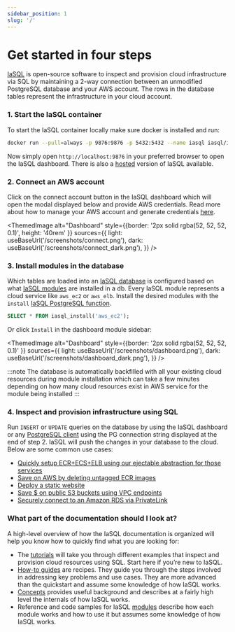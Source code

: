 ```yaml
---
sidebar_position: 1
slug: '/'
---
```


# Get started in four steps


[IaSQL](https://iasql.com) is open-source software to inspect and provision cloud infrastructure via SQL by maintaining a 2-way connection between an unmodified PostgreSQL database and your AWS account. The rows in the database tables represent the infrastructure in your cloud account. 

### 1. Start the IaSQL container

To start the IaSQL container locally make sure docker is installed and run:

```bash
docker run --pull=always -p 9876:9876 -p 5432:5432 --name iasql iasql/iasql
```

Now simply open `http://localhost:9876` in your preferred browser to open the IaSQL dashboard. There is also a [hosted](/hosted) version of IaSQL available.

### 2. Connect an AWS account

Click on the connect account button in the IaSQL dashboard which will open the modal displayed below and provide AWS credentials. Read more about how to manage your AWS account and generate credentials [here](./how-to/aws.mdx).

<ThemedImage
  alt="Dashboard"
  style={{border: '2px solid rgba(52, 52, 52, 0.1)', height: '40rem' }}
  sources={{
    light: useBaseUrl('/screenshots/connect.png'),
    dark: useBaseUrl('/screenshots/connect_dark.png'),
  }}
/>


### 3. Install modules in the database

Which tables are loaded into an [IaSQL database](./concepts/db.md) is configured based on what [IaSQL modules](./concepts/module.md) are installed in a db. Every IaSQL module represents a cloud service like `aws_ec2` or `aws_elb`. Install the desired modules with the `install` [IaSQL PostgreSQL function](./modules/builtin/iasql_functions.md).

```sql
SELECT * FROM iasql_install('aws_ec2');
```

Or click `Install` in the dashboard module sidebar:

<ThemedImage
  alt="Dashboard"
  style={{border: '2px solid rgba(52, 52, 52, 0.1)' }}
  sources={{
    light: useBaseUrl('/screenshots/dashboard.png'),
    dark: useBaseUrl('/screenshots/dashboard_dark.png'),
  }}
/>

:::note
The database is automatically backfilled with all your existing cloud resources during module installation which can take a few minutes depending on how many cloud resources exist in AWS service for the module being installed
:::

### 4. Inspect and provision infrastructure using SQL

Run `INSERT` or `UPDATE` queries on the database by using the IaSQL dashboard or any [PostgreSQL client](./how-to/postgres.mdx) using the PG connection string displayed at the end of step 2. IaSQL will push the changes in your database to the cloud. Below are some common use cases:

- [Quickly setup ECR+ECS+ELB using our ejectable abstraction for those services](https://iasql.com/blog/ecs-simplified)
- [Save on AWS by deleting untagged ECR images](https://iasql.com/blog/ecr-save)
- [Deploy a static website](https://iasql.com/blog/deploy-static-website)
- [Save $ on public S3 buckets using VPC endpoints](https://iasql.com/blog/save-s3-vpc)
- [Securely connect to an Amazon RDS via PrivateLink](https://iasql.com/blog/rds-privatelink)

### What part of the documentation should I look at?

A high-level overview of how the IaSQL documentation is organized will help you know how to quickly find what you are looking for:

- The [tutorials](/blog/tags/tutorial/) will take you through different examples that inspect and provision cloud resources using SQL. Start here if you’re new to IaSQL.
- [How-to guides](./how-to/aws.mdx) are recipes. They guide you through the steps involved in addressing key problems and use cases. They are more advanced than the quickstart and assume some knowledge of how IaSQL works.
- [Concepts](./concepts/db.md) provides useful background and describes at a fairly high level the internals of how IaSQL works.
- Reference and code samples for IaSQL [modules](./modules/) describe how each module works and how to use it but assumes some knowledge of how IaSQL works.
